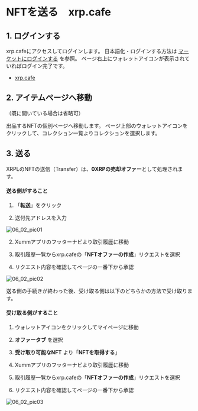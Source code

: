 # NFTを送る　xrp.cafe

<a id="06_02_01"></a>
## 1. ログインする

xrp.cafeにアクセスしてログインします。
日本語化・ログインする方法は [マーケットにログインする](/02_how_to_start/02_login) を参照。
ページ右上にウォレットアイコンが表示されていればログイン完了です。
- [xrp.cafe](https://xrp.cafe/)


<a id="06_02_02"></a>
## 2. アイテムページへ移動

（既に開いている場合は省略可）

出品するNFTの個別ページへ移動します。
ページ上部のウォレットアイコンをクリックして、コレクション一覧よりコレクションを選択します。

<a id="06_02_03"></a>
## 3. 送る

XRPLのNFTの送信（Transfer）は、**0XRPの売却オファー**として処理されます。

#### 送る側がすること
1. 「**転送**」をクリック

2. 送付先アドレスを入力

 <img className="" src="/manual_pic/06_02_pic01.png" alt="06_02_pic01" />

2. Xummアプリのフッターナビより取引履歴に移動

3. 取引履歴一覧からxrp.cafeの「**NFTオファーの作成**」リクエストを選択

4. リクエスト内容を確認してページの一番下から承認

 <img className="" src="/manual_pic/06_02_pic02.png" alt="06_02_pic02" />

送る側の手続きが終わった後、受け取る側は以下のどちらかの方法で受け取ります。

#### 受け取る側がすること　

1. ウォレットアイコンをクリックしてマイページに移動

2. **オファータブ** を選択

3. **受け取り可能なNFT** より「**NFTを取得する**」

4. Xummアプリのフッターナビより取引履歴に移動

5. 取引履歴一覧からxrp.cafeの「**NFTオファーの作成**」リクエストを選択

6. リクエスト内容を確認してページの一番下から承認

  <img className="" src="/manual_pic/06_02_pic03.png" alt="06_02_pic03" />
